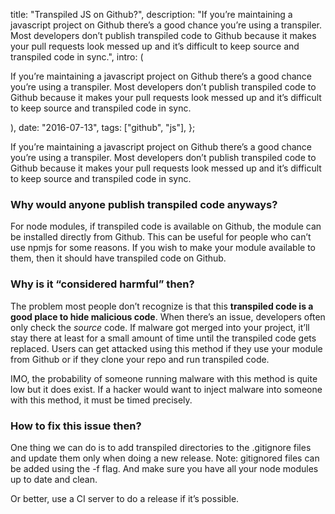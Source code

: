 
  title: "Transpiled JS on Github?",
  description:
    "If you’re maintaining a javascript project on Github there’s a good chance you’re using a transpiler. Most developers don’t publish transpiled code to Github because it makes your pull requests look messed up and it’s difficult to keep source and transpiled code in sync.",
  intro: (
    <section>
      <p>
        If you’re maintaining a javascript project on Github there’s a good
        chance you’re using a transpiler. Most developers don’t publish
        transpiled code to Github because it makes your pull requests look
        messed up and it’s difficult to keep source and transpiled code in sync.
      </p>
    </section>
  ),
  date: "2016-07-13",
  tags: ["github", "js"],
};


If you’re maintaining a javascript project on Github there’s a good chance you’re using a transpiler. Most developers don’t publish transpiled code to Github because it makes your pull requests look messed up and it’s difficult to keep source and transpiled code in sync.

### Why would anyone publish transpiled code anyways?

For node modules, if transpiled code is available on Github, the module can be installed directly from Github. This can be useful for people who can’t use npmjs for some reasons. If you wish to make your module available to them, then it should have transpiled code on Github.

### Why is it “considered harmful” then?

The problem most people don’t recognize is that this **transpiled code is a good place to hide malicious code**. When there’s an issue, developers often only check the _source_ code. If malware got merged into your project, it’ll stay there at least for a small amount of time until the transpiled code gets replaced. Users can get attacked using this method if they use your module from Github or if they clone your repo and run transpiled code.

IMO, the probability of someone running malware with this method is quite low but it does exist. If a hacker would want to inject malware into someone with this method, it must be timed precisely.

### How to fix this issue then?

One thing we can do is to add transpiled directories to the .gitignore files and update them only when doing a new release. Note: gitignored files can be added using the -f flag. And make sure you have all your node modules up to date and clean.

Or better, use a CI server to do a release if it’s possible.
